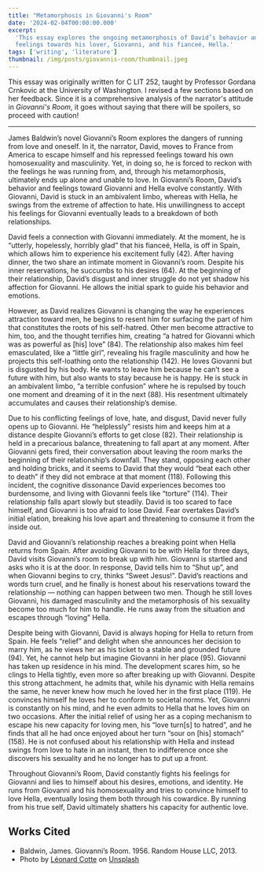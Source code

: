 ```yaml
---
title: "Metamorphosis in Giovanni's Room"
date: '2024-02-04T00:00:00.000'
excerpt:
  'This essay explores the ongoing metamorphosis of David’s behavior and
  feelings towards his lover, Giovanni, and his fianceé, Hella.'
tags: ['writing', 'literature']
thumbnail: /img/posts/giovannis-room/thumbnail.jpeg
---
```


This essay was originally written for C LIT 252, taught by Professor Gordana
Crnkovic at the University of Washington. I revised a few sections based on her
feedback. Since it is a comprehensive analysis of the narrator's attitude in
_Giovanni's Room_, it goes without saying that there will be spoilers, so
proceed with caution!

---

James Baldwin’s novel Giovanni’s Room explores the dangers of running from love
and oneself. In it, the narrator, David, moves to France from America to escape
himself and his repressed feelings toward his own homosexuality and masculinity.
Yet, in doing so, he is forced to reckon with the feelings he was running from,
and, through his metamorphosis, ultimately ends up alone and unable to love. In
Giovanni’s Room, David’s behavior and feelings toward Giovanni and Hella evolve
constantly. With Giovanni, David is stuck in an ambivalent limbo, whereas with
Hella, he swings from the extreme of affection to hate. His unwillingness to
accept his feelings for Giovanni eventually leads to a breakdown of both
relationships.

David feels a connection with Giovanni immediately. At the moment, he is
“utterly, hopelessly, horribly glad” that his fianceé, Hella, is off in Spain,
which allows him to experience his excitement fully (42). After having dinner,
the two share an intimate moment in Giovanni’s room. Despite his inner
reservations, he succumbs to his desires (64). At the beginning of their
relationship, David’s disgust and inner struggle do not yet shadow his affection
for Giovanni. He allows the initial spark to guide his behavior and emotions.

However, as David realizes Giovanni is changing the way he experiences
attraction toward men, he begins to resent him for surfacing the part of him
that constitutes the roots of his self-hatred. Other men become attractive to
him, too, and the thought terrifies him, creating “a hatred for Giovanni which
was as powerful as [his] love” (84). The relationship also makes him feel
emasculated, like a “little girl”, revealing his fragile masculinity and how he
projects this self-loathing onto the relationship (142). He loves Giovanni but
is disgusted by his body. He wants to leave him because he can’t see a future
with him, but also wants to stay because he is happy. He is stuck in an
ambivalent limbo, “a terrible confusion” where he is repulsed by touch one
moment and dreaming of it in the next (88). His resentment ultimately
accumulates and causes their relationship’s demise.

Due to his conflicting feelings of love, hate, and disgust, David never fully
opens up to Giovanni. He “helplessly” resists him and keeps him at a distance
despite Giovanni’s efforts to get close (82). Their relationship is held in a
precarious balance, threatening to fall apart at any moment. After Giovanni gets
fired, their conversation about leaving the room marks the beginning of their
relationship’s downfall. They stand, opposing each other and holding bricks, and
it seems to David that they would “beat each other to death” if they did not
embrace at that moment (118). Following this incident, the cognitive dissonance
David experiences becomes too burdensome, and living with Giovanni feels like
“torture” (114). Their relationship falls apart slowly but steadily. David is
too scared to face himself, and Giovanni is too afraid to lose David. Fear
overtakes David’s initial elation, breaking his love apart and threatening to
consume it from the inside out.

David and Giovanni’s relationship reaches a breaking point when Hella returns
from Spain. After avoiding Giovanni to be with Hella for three days, David
visits Giovanni’s room to break up with him. Giovanni is startled and asks who
it is at the door. In response, David tells him to “Shut up”, and when Giovanni
begins to cry, thinks “Sweet Jesus!”. David’s reactions and words turn cruel,
and he finally is honest about his reservations toward the relationship —
nothing can happen between two men. Though he still loves Giovanni, his damaged
masculinity and the metamorphosis of his sexuality become too much for him to
handle. He runs away from the situation and escapes through “loving” Hella.

Despite being with Giovanni, David is always hoping for Hella to return from
Spain. He feels “relief” and delight when she announces her decision to marry
him, as he views her as his ticket to a stable and grounded future (94). Yet, he
cannot help but imagine Giovanni in her place (95). Giovanni has taken up
residence in his mind. The development scares him, so he clings to Hella
tightly, even more so after breaking up with Giovanni. Despite this strong
attachment, he admits that, while his dynamic with Hella remains the same, he
never knew how much he loved her in the first place (119). He convinces himself
he loves her to conform to societal norms. Yet, Giovanni is constantly on his
mind, and he even admits to Hella that he loves him on two occasions. After the
initial relief of using her as a coping mechanism to escape his new capacity for
loving men, his “love turn[s] to hatred”, and he finds that all he had once
enjoyed about her turn “sour on [his] stomach” (158). He is not confused about
his relationship with Hella and instead swings from love to hate in an instant,
then to indifference once she discovers his sexuality and he no longer has to
put up a front.

Throughout Giovanni’s Room, David constantly fights his feelings for Giovanni
and lies to himself about his desires, emotions, and identity. He runs from
Giovanni and his homosexuality and tries to convince himself to love Hella,
eventually losing them both through his cowardice. By running from his true
self, David ultimately shatters his capacity for authentic love.

## Works Cited

- Baldwin, James. Giovanni’s Room. 1956. Random House LLC, 2013.
- Photo by
  [Léonard Cotte](https://unsplash.com/@ettocl?utm_content=creditCopyText&utm_medium=referral&utm_source=unsplash)
  on
  [Unsplash](https://unsplash.com/photos/bridge-during-night-time-R5scocnOOdM?utm_content=creditCopyText&utm_medium=referral&utm_source=unsplash)
